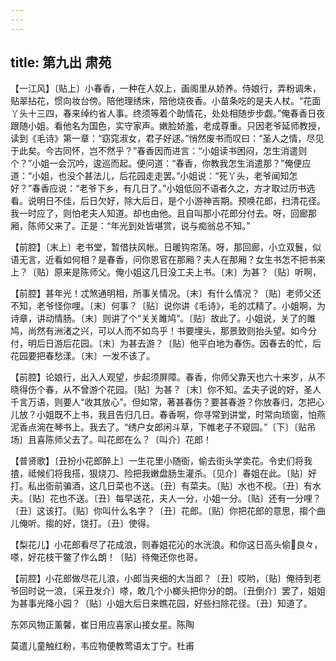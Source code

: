 ```yaml
---
---
---
```

title: 第九出 肃苑
---

【一江风】〔贴上〕小春香，一种在人奴上，画阁里从娇养。侍娘行，弄粉调朱，贴翠拈花，惯向妆台傍。陪他理绣床，陪他烧夜香。小苗条吃的是夫人杖。“花面丫头十三四，春来绰约省人事。终须等着个助情花，处处相随步步觑。”俺春香日夜跟随小姐。看他名为国色，实守家声。嫩脸娇羞，老成尊重。只因老爷延师教授，读到《毛诗》第一章：“窈窕淑女，君子好逑。”悄然废书而叹曰：“圣人之情，尽见于此矣。今古同怀，岂不然乎？”春香因而进言：“小姐读书困闷，怎生消遣则个？”小姐一会沉吟，逡巡而起。便问道：“春香，你教我怎生消遣那？”俺便应道：“小姐，也没个甚法儿，后花园走走罢。”小姐说：“死丫头，老爷闻知怎好？”春香应说：“老爷下乡，有几日了。”小姐低回不语者久之，方才取过历书选看。说明日不佳，后日欠好，除大后日，是个小游神吉期。预唤花郎，扫清花径。我一时应了，则怕老夫人知道。却也由他。且自叫那小花郎分付去。呀，回廊那厢，陈师父来了。正是：“年光到处皆堪赏，说与痴翁总不知。”

【前腔】〔末上〕老书堂，暂借扶风帐。日暖钩帘荡。呀，那回廊，小立双鬟，似语无言，近看如何相？是春香，问你恩官在那厢？夫人在那厢？女生书怎不把书来上？〔贴〕原来是陈师父。俺小姐这几日没工夫上书。〔末〕为甚？〔贴〕听啊，

【前腔】甚年光！忒煞通明相，所事关情况。〔末〕有什么情况？〔贴〕老师父还不知，老爷怪你哩。〔末〕何事？〔贴〕说你讲《毛诗》，毛的忒精了。小姐啊，为诗章，讲动情肠。〔末〕则讲了个“关关雎鸠”。〔贴〕故此了。小姐说，关了的雎鸠，尚然有洲渚之兴，可以人而不如鸟乎！书要埋头，那景致则抬头望。如今分付，明后日游后花园。〔末〕为甚去游？〔贴〕他平白地为春伤。因春去的忙，后花园要把春愁漾。〔末〕一发不该了。

【前腔】论娘行，出入人观望，步起须屏障。春香，你师父靠天也六十来岁，从不晓得伤个春，从不曾游个花园。〔贴〕为甚？〔末〕你不知。孟夫子说的好，圣人千言万语，则要人“收其放心”。但如常，著甚春伤？要甚春游？你放春归，怎把心儿放？小姐既不上书，我且告归几日。春香啊，你寻常到讲堂，时常向琐窗，怕燕泥香点涴在琴书上。我去了。“绣户女郎闲斗草，下帷老子不窥园。”〔下〕〔贴吊场〕且喜陈师父去了。叫花郎在么？〔叫介〕花郎！

【普贤歌】〔丑扮小花郎醉上〕一生花里小随衙，偷去街头学卖花。令史们将我揸，祗候们将我搭，狠烧刀、险把我嫩盘肠生灌杀。〔见介〕春姐在此。〔贴〕好打。私出衙前骗酒，这几日菜也不送。〔丑〕有菜夫。〔贴〕水也不枧。〔丑〕有水夫。〔贴〕花也不送。〔丑〕每早送花，夫人一分，小姐一分。〔贴〕还有一分哩？〔丑〕这该打。〔贴〕你叫什么名字？〔丑〕花郎。〔贴〕你把花郎的意思，搊个曲儿俺听。搊的好，饶打。〔丑〕使得。

【梨花儿】小花郎看尽了花成浪，则春姐花沁的水洸浪。和你这日高头偷良々，嗏，好花枝干鳖了作么朗！〔贴〕待俺还你也哥。

【前腔】小花郎做尽花儿浪，小郎当夹细的大当郎？〔丑〕哎哟，〔贴〕俺待到老爷回时说一浪，〔采丑发介〕嗏，敢几个小榔头把你分的朗。〔丑倒介〕罢了，姐姐为甚事光降小园？〔贴〕小姐大后日来瞧花园，好些扫除花径。〔丑〕知道了。

东郊风物正薰馨，崔日用应喜家山接女星。陈陶

莫遣儿童触红粉，韦应物便教莺语太丁宁。杜甫

